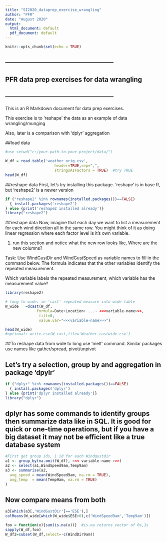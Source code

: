 ---
title: "SI2020_dataprep_exercise_wrangling"
author: "PFR"
date: "August 2020"
output:
  html_document: default
  pdf_document: default
---

```{r setup, include=FALSE}
knitr::opts_chunk$set(echo = TRUE)
```

## --------------------------------------------------
##    PFR data prep exercises for data wrangling
## --------------------------------------------------

This is an R Markdown document for data prep exercises.

This exercise is to 'reshape' the data as an example of data wrangling/munging

Also, later is a comparison with 'dplyr' aggregation 

##load data
```{r load data}
#use setwd("c:/your-path-to-your-project/data/")

W_df = read.table('weather_orig.csv',
                      header=TRUE,sep=",",
                      stringsAsFactors = TRUE)  #try TRUE
head(W_df)

```

##reshape data 
First, let's try installing this package.
'reshape' is in base R, but 'reshape2' is a newer version


```{r install (if necessary) and load reshape2}
if ("reshape2" %in% rownames(installed.packages())==FALSE)
  { install.packages('reshape2')
} else {print('reshape2 installed already')}
library("reshape2")

```


##reshape data 
Now, imagine that each day we want to list a measurement for each wind direction all in the same row.   You might think of it as doing linear regression where each factor level is it's own variable.

1. run this section and notice what the new row looks like,
Where are the new columns?

Task: Use WindGustDir and WindGustSpeed as variable names to fill in the command below.  The formula indicates that the other variables identify the repeated measurement. 

Which variable labels the repeated measurement, which variable has the measurement value?


```{r reshape long to wide, echo=TRUE}
library(reshape2)

# long to wide: ie 'cast' repeated measure into wide table
W_wide   =dcast(W_df,  
              formula=Date+Location+ ...~ <<<variable-name>>>,   
               fill=0,    
               value.var="<<<variable-name>>>")   

head(W_wide)
#optional: write.csv(W_cast,file='Weather_castwide.csv')

```

##To reshape data from wide to long use 'melt' command. Similar packages use names like gather/spread, pivot/unpivot

## Let's try a selection, group by and aggregation in package 'dpylr' 
```{r}
if ("dplyr" %in% rownames(installed.packages())==FALSE)
  { install.packages('dplyr')
} else {print('dplyr installed already')}
library("dplyr")


```
## dplyr has some commands to identify groups then summarize data like in SQL.  It is good for quick or one-time operations, but if you have a big dataset it may not be efficient like a true database system

```{r}

#First get group ids, 1 id for each Windgustdir
a1 <- group_by(na.omit(W_df), <<< variable-name >>>)
a2 <- select(a1,WindSpeed9am,Temp9am)
a3 <- summarise(a2,
  avg_speed = mean(WindSpeed9am, na.rm = TRUE),
  avg_temp  = mean(Temp9am, na.rm = TRUE)
)

```
## Now compare means from both 
```{r}

a3[which(a3[,'WindGustDir']=='ESE'),]
colMeans(W_wide[which(W_wide$ESE>0),c('WindSpeed9am','Temp9am')])
```


```{r}

foo = function(x){sum(is.na(x))}  #is.na returns vector of 0s,1s
sapply(W_df,foo)
W_df2=subset(W_df,select=-c(WindDir9am))
```

